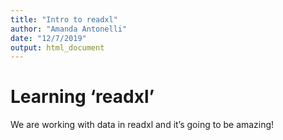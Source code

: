 ```yaml
---
title: "Intro to readxl"
author: "Amanda Antonelli"
date: "12/7/2019"
output: html_document
---
```


# Learning 'readxl'

We are working with data in readxl and it's going to be amazing! 

```r

```

